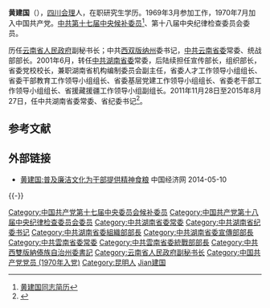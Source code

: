 {{他用
|subject=曾任中共云南省委常委、中共湖南省委常委
|other=同名或類似名的其它條目描述
|黄建国 (将军)
}}

'''黄建国'''（{{bd|1952年|6月13日||catIdx=Huang黄建国}}），[[四川|四川]][[会理|会理]]人，在职研究生学历。1969年3月参加工作，1970年7月加入中国共产党。[[中国共产党第十七届中央委员会候补委员列表|中共第十七届中央候补委员]]<ref>[http://cpc.people.com.cn/GB/64162/123659/123799/7322725.html 黄建国同志简历]</ref>、第十八届中央纪律检查委员会委员。

历任[[云南省人民政府|云南省人民政府]]副秘书长；中共[[西双版纳州|西双版纳州]]委书记，[[中共云南省委|中共云南省委]]常委、统战部部长。2001年6月，转任[[中共湖南省委|中共湖南省委]]常委，后陆续担任宣传部长，组织部长，省委党校校长，兼职湖南省机构编制委员会副主任，省委人才工作领导小组组长、省委干部教育工作领导小组组长、省委基层党建工作领导小组组长、省委老干部工作领导小组组长、省援藏援疆工作领导小组副组长。2011年11月28日至2015年8月27日，任中共湖南省委常委、省纪委书记<ref>{{cite news|title=湖南省委领导班子“三进三出”，黄兰香、林武履新省委常委|url=http://www.thepaper.cn/newsDetail_forward_1369095|accessdate=2015-08-27|newspaper=澎湃新闻|date=2015年8月27日}}</ref>。

==参考文献==
<div class="references-small">
<references></references>
</div>
==外部链接==
*[https://web.archive.org/web/20160304142832/http://hn.ce.cn/gdxw/201402/19/t20140219_1355669.shtml 黄建国:普及廉洁文化为干部提供精神食粮 ] 中国经济网 2014-05-10

{{-}}
{{start box}}
{{s-ppo|cpc}}
{{s-before|[[许云昭|许云昭]]}}
{{s-title|[[中国共产党湖南省纪律检查委员会|中国共产党湖南省纪律检查委员会]]书记|2011年10月－2015年8月}} 
{{s-after|[[傅奎_(湖南)|傅　奎]]}}
{{s-before|[[戚和平|戚和平]]}}
{{s-title|[[中国共产党湖南省委员会|中国共产党湖南省委员会]]组织部部长|2003年6月－2011年10月}} 
{{s-after|[[郭开朗|郭开朗]]}}
{{s-before|[[文选德|文选德]]}}
{{s-title|[[中国共产党湖南省委员会|中国共产党湖南省委员会]]宣传部部长|2001年11月－2003年6月}} 
{{s-after|[[李江_(1950年)|李　江]]}}
{{s-before|？}}
{{s-title|[[中国共产党云南省委员会|中国共产党云南省委员会]]统一战线工作部部长|2001年3月－2001年6月}} 
{{s-after|[[尉琪瑛|尉琪瑛]]}}
{{s-before|[[胡朝淦|胡朝淦]]}}
{{s-title|[[中国共产党西双版纳傣族自治州委员会|中国共产党西双版纳傣族自治州委员会]]书记|1996年5月－2001年3月}} 
{{s-after|[[尹欣|尹　欣]]}}
{{end box}}

{{DEFAULTSORT:Huang黄建国}}
[[Category:中国共产党第十七届中央委员会候补委员|Category:中国共产党第十七届中央委员会候补委员]]
[[Category:中国共产党第十八届中央纪律检查委员会委员|Category:中国共产党第十八届中央纪律检查委员会委员]]
[[Category:中共湖南省委常委|Category:中共湖南省委常委]]
[[Category:中共湖南省纪委书记|Category:中共湖南省纪委书记]]
[[Category:中共湖南省委組織部部長|Category:中共湖南省委組織部部長]]
[[Category:中共湖南省委宣傳部部長|Category:中共湖南省委宣傳部部長]]
[[Category:中共雲南省委常委|Category:中共雲南省委常委]]
[[Category:中共雲南省委統戰部部長|Category:中共雲南省委統戰部部長]]
[[Category:中共西雙版納傣族自治州委書記|Category:中共西雙版納傣族自治州委書記]]
[[Category:云南省人民政府副秘书长|Category:云南省人民政府副秘书长]]
[[Category:中国共产党党员_(1970年入党)|Category:中国共产党党员 (1970年入党)]]
[[Category:昆明人|Category:昆明人]]
[[Category:黄姓|Jian建国]]